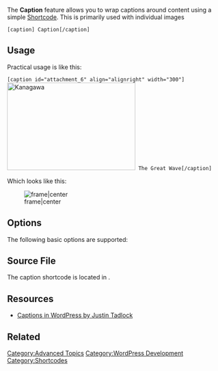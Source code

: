 {{Languages|
{{en|Caption Shortcode}}
{{it|Shortcode Caption}}
{{ja|Caption Shortcode}}
}}

The '''Caption''' feature allows you to wrap captions around content using a simple [[Shortcode]]. This is primarily used with individual images

 <tt>[caption]<image> Caption[/caption]</tt>

== Usage ==

Practical usage is like this:

 <tt>[caption id="attachment_6" align="alignright" width="300"]<img src="http://localhost/wp-content/uploads/2010/07/800px-Great_Wave_off_Kanagawa2-300x205.jpg" alt="Kanagawa" title="The Great Wave" width="300" height="205" class="size-medium wp-image-6" /> The Great Wave[/caption]</tt>

Which looks like this:

[[Image:image-caption-theme.png| frame|center]]

== Options ==

The following basic options are supported:

{{Parameter|id|string|A unique HTML ID that you can change to use within your CSS.|optional}}

{{Parameter|class|string|Custom class that you can use within your CSS.|optional}}

{{Parameter|align|string|The alignment of the caption within the post.
:Valid values are:
:* alignnone
:* aligncenter
:* alignright
:* alignleft
|optional|alignnone}}

{{Parameter|width|string|How wide the caption should be in pixels. This is a required and must have a value greater than or equal to 1. If not provided, caption processing will not be done and caption content will be passed-through.}}

== Source File ==

The caption shortcode is located in {{Trac|wp-includes/media.php}}.

== Resources ==

* [http://justintadlock.com/archives/2011/07/01/captions-in-wordpress Captions in WordPress by Justin Tadlock]

== Related ==

{{Shortcodes}}

[[Category:Advanced Topics]]
[[Category:WordPress Development]]
[[Category:Shortcodes]]